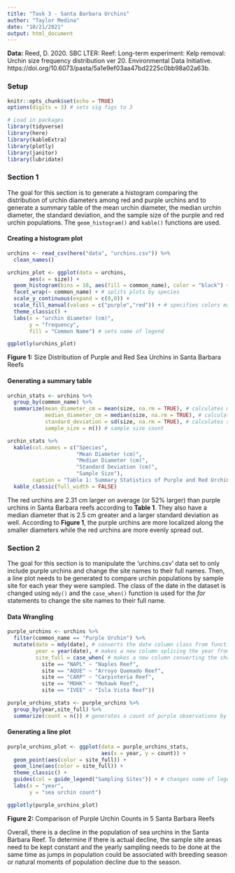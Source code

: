 ```yaml
---
title: "Task 3 - Santa Barbara Urchins"
author: "Taylor Medina"
date: "10/21/2021"
output: html_document
---
```


**Data:** Reed, D. 2020. SBC LTER: Reef: Long-term experiment: Kelp removal: Urchin size frequency distribution ver 20. Environmental Data Initiative. https://doi.org/10.6073/pasta/5a1e9ef03aa47bd2225c0bb98a02a63b. 

### **Setup**
```r
knitr::opts_chunk$set(echo = TRUE)
options(digits = 3) # sets sig figs to 3

# Load in packages
library(tidyverse)
library(here)
library(kableExtra)
library(plotly)
library(janitor)
library(lubridate)

```

### **Section 1**
The goal for this section is to generate a histogram comparing the distribution of urchin diameters among red and purple urchins and to generate a summary table of the mean urchin diameter, the median urchin diameter, the standard deviation, and the sample size of the purple and red urchin populations. The `geom_histogram()` and `kable()` functions are used.

#### Creating a histogram plot
```r

urchins <- read_csv(here("data", "urchins.csv")) %>% 
  clean_names()

urchins_plot <- ggplot(data = urchins,
       aes(x = size)) +
  geom_histogram(bins = 10, aes(fill = common_name), color = "black") +
  facet_wrap(~ common_name) + # splits plots by species
  scale_y_continuous(expand = c(0,0)) +
  scale_fill_manual(values = c("purple","red")) + # specifies colors manually
  theme_classic() +
  labs(x = "urchin diameter (cm)",
       y = "frequency",
       fill = "Common Name") # sets name of legend

ggplotly(urchins_plot)

```
**Figure 1:** Size Distribution of Purple and Red Sea Urchins in Santa Barbara Reefs

#### Generating a summary table
```r

urchin_stats <- urchins %>% 
  group_by(common_name) %>% 
  summarize(mean_diameter_cm = mean(size, na.rm = TRUE), # calculates mean diameter
            median_diameter_cm = median(size, na.rm = TRUE), # calculates median diameter
            standard_deviation = sd(size, na.rm = TRUE), # calculates standard deviation 
            sample_size = n()) # sample size count

urchin_stats %>% 
  kable(col.names = c("Species", 
                      "Mean Diameter (cm)",
                      "Median Diameter (cm)",
                      "Standard Deviation (cm)",
                      "Sample Size"),
        caption = "Table 1: Summary Statistics of Purple and Red Urchins in Santa Barbara Reefs") %>% 
  kable_classic(full_width = FALSE)

```

The red urchins are 2.31 cm larger on average (or 52% larger) than purple urchins in Santa Barbara reefs according to **Table 1**. They also have a median diameter that is 2.5 cm greater and a larger standard deviation as well. According to **Figure 1**, the purple urchins are more localized along the smaller diameters while the red urchins are more evenly spread out.

### **Section 2**
The goal for this section is to manipulate the 'urchins.csv' data set to only include purple urchins and change the site names to their full names. Then, a line plot needs to be generated to compare urchin populations by sample site for each year they were sampled. The class of the date in the dataset is changed using `mdy()` and the `case_when()` function is used for the *for* statements to change the site names to their full name. 

#### Data Wrangling
```r

purple_urchins <- urchins %>% 
  filter(common_name == "Purple Urchin") %>% 
  mutate(date = mdy(date), # converts the date column class from function to date
         year = year(date), # makes a new column splicing the year from the date column
         site_full = case_when( # makes a new column converting the short names to the full names of the sites
           site == "NAPL" ~ "Naples Reef",
           site == "AQUE" ~ "Arroyo Quemado Reef",
           site == "CARP" ~ "Carpinteria Reef",
           site == "MOHK" ~ "Mohawk Reef",
           site == "IVEE" ~ "Isla Vista Reef"))

purple_urchins_stats <- purple_urchins %>% 
  group_by(year,site_full) %>% 
  summarize(count = n()) # generates a count of purple observations by year and site

```

#### Generating a line plot
```r

purple_urchins_plot <- ggplot(data = purple_urchins_stats,
                              aes(x = year, y = count)) +
  geom_point(aes(color = site_full)) +
  geom_line(aes(color = site_full)) +
  theme_classic() +
  guides(col = guide_legend("Sampling Sites")) + # changes name of legend
  labs(x = "year",
       y = "sea urchin count") 

ggplotly(purple_urchins_plot)

```
**Figure 2:** Comparison of Purple Urchin Counts in 5 Santa Barbara Reefs

Overall, there is a decline in the population of sea urchins in the Santa Barbara Reef. To determine if there is actual decline, the sample site areas need to be kept constant and the yearly sampling needs to be done at the same time as jumps in population could be associated with breeding season or natural moments of population decline due to the season. 